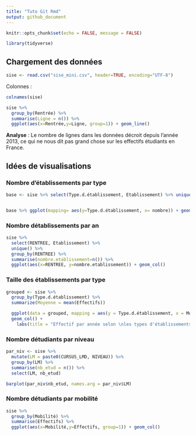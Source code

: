 ```yaml
---
title: "Tuto Git Rmd"
output: github_document
---
```


```r
knitr::opts_chunk$set(echo = FALSE, message = FALSE)

library(tidyverse)
```

## Chargement des données

```r
sise <- read.csv("sise_mini.csv", header=TRUE, encoding="UTF-8")
```

Colonnes : 

```r
colnames(sise)
```

```r
sise %>%
  group_by(Rentrée) %>%
  summarise(Ligne = n()) %>%
  ggplot(aes(x=Rentrée,y=Ligne, group=1)) + geom_line()
```

__Analyse__ : Le nombre de lignes dans les données décroit depuis l'année 2013, ce qui ne nous dit pas grand chose sur les effectifs étudiants en France.


## Idées de visualisations 

### Nombre d'établissements par type 

```r
base <- sise %>% select(Type.d.établissement, Etablissement) %>% unique() %>% group_by(Type.d.établissement) %>% summarise(nombre=n())


base %>% ggplot(mapping= aes(y=Type.d.établissement, x= nombre)) + geom_col() + labs(title="Nombres d'ébalissements par type d'établissement")
```


### Nombre détablissements par an


```r

sise %>% 
  select(RENTREE, Etablissement) %>% 
  unique() %>% 
  group_by(RENTREE) %>% 
  summarise(nombre.etablissement=n()) %>%
  ggplot(aes(x=RENTREE, y=nombre.etablissement)) + geom_col()

```

### Taille des établissements par type

```r

grouped <- sise %>%
  group_by(Type.d.établissement) %>%
  summarize(Moyenne = mean(Effectifs)) 

  ggplot(data = grouped, mapping = aes(y = Type.d.établissement, x = Moyenne)) +
  geom_col() + 
    labs(title = "Effectif par année selon \nles types d'établissements")
```

### Nombre détudiants par niveau

```r
par_niv <- sise %>%
  mutate(LM = paste0(CURSUS_LMD, NIVEAU)) %>%
  group_by(LM) %>%
  summarise(nb_etud = n()) %>%
  select(LM, nb_etud)

barplot(par_niv$nb_etud, names.arg = par_niv$LM)
```


### Nombre détudiants par mobilité

```r
sise %>%
  group_by(Mobilité) %>%
  summarise(Effectifs) %>%
  ggplot(aes(x=Mobilité,y=Effectifs, group=1)) + geom_col()
```


